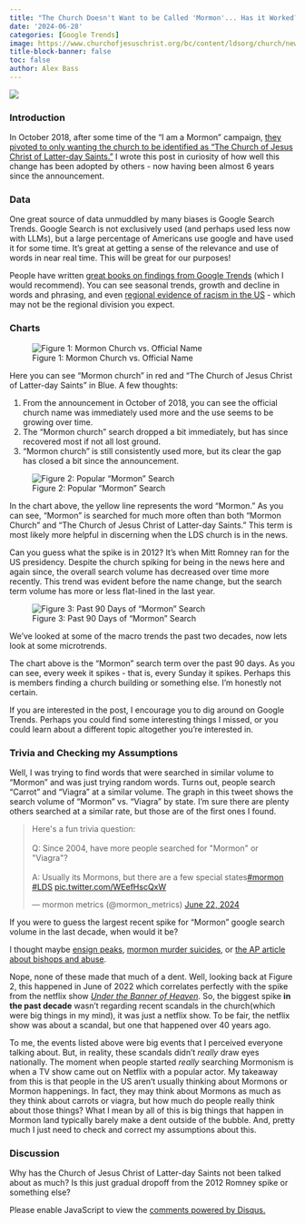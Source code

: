 ```yaml
---
title: "The Church Doesn't Want to be Called 'Mormon'... Has it Worked?"
date: '2024-06-28'
categories: [Google Trends]
image: https://www.churchofjesuschrist.org/bc/content/ldsorg/church/news/2018/08/16/580-church-meetinghouse.jpg
title-block-banner: false
toc: false
author: Alex Bass
---
```

![](https://www.churchofjesuschrist.org/bc/content/ldsorg/church/news/2018/08/16/580-church-meetinghouse.jpg){fig-align="center"}

### Introduction
In October 2018, after some time of the "I am a Mormon" campaign, [they pivoted to only wanting the church to be identified as "The Church of Jesus Christ of Latter-day Saints."](https://www.churchofjesuschrist.org/study/history/topics/name-of-the-church?lang=eng) I wrote this post in curiosity of how well this change has been adopted by others - now having been almost 6 years since the announcement.


### Data
One great source of data unmuddled by many biases is Google Search Trends. Google Search is not exclusively used (and perhaps used less now with LLMs), but a large percentage of Americans use google and have used it for some time. It's great at getting a sense of the relevance and use of words in near real time. This will be great for our purposes!

People have written [great books on findings from Google Trends](https://www.amazon.com/Everybody-Lies-Internet-About-Really-ebook/dp/B01AFXZ2F4/ref=sr_1_1?dib=eyJ2IjoiMSJ9.i1Ryk3rZ5aCM3T9Kfcql3uosKnO2dI3n8PYLQ7PyyMmxhH0B5BsqAS78F4thTfHuNxqnYXPTyhuwQ3pHv7wLGMFMM4bNbLJwPsUH11YXfgtAKKJuL8WYlLWsmIbNOUNscsaGSIpnOW5uMZxDUfsAOx1CviMRPwBae5ejOx9tHuktSheeU2b3hxK7lh5mfIwTDuVPRmPAq73fUOIg88yKx__SLPeIi5pSwAgpPr5cQwD5Vhw4X8MhzWy11NolpHLdQ8fj3qhd7MUUZMhZrYIsByo4lm52o4eK8RQcQgzWAt4.cJ4snz5LlVzWnOIXtdrqj0WdJiWjZw_Ngl-LRWj44Hg&dib_tag=se&hvadid=409973252627&hvdev=c&hvlocphy=9029753&hvnetw=g&hvqmt=e&hvrand=11792347865622208823&hvtargid=kwd-4029974512&hydadcr=22533_11318209&keywords=everybody+lies&qid=1719166534&sr=8-1) (which I would recommend). You can see seasonal trends, growth and decline in words and phrasing, and even [regional evidence of racism in the US](https://www.sciencedirect.com/science/article/abs/pii/S0047272714000929) - which may not be the regional division you expect.

### Charts

![Figure 1: Mormon Church vs. Official Name](./figure0.png)

Here you can see "Mormon church" in red and "The Church of Jesus Christ of Latter-day Saints" in Blue. A few thoughts:

1. From the announcement in October of 2018, you can see the official church name was immediately used more and the use seems to be growing over time.
2. The "Mormon church" search dropped a bit immediately, but has since recovered most if not all lost ground.
3. "Mormon church" is still consistently used more, but its clear the gap has closed a bit since the announcement.

![Figure 2: Popular "Mormon" Search](./figure1.png)

In the chart above, the yellow line represents the word "Mormon." As you can see, "Mormon" is searched for much more often than both "Mormon Church" and "The Church of Jesus Christ of Latter-day Saints." This term is most likely more helpful in discerning when the LDS church is in the news.

Can you guess what the spike is in 2012? It's when Mitt Romney ran for the US presidency. Despite the church spiking for being in the news here and again since, the overall search volume has decreased over time more recently. This trend was evident before the name change, but the search term volume has more or less flat-lined in the last year.

![Figure 3: Past 90 Days of "Mormon" Search](./figure2.png)

We've looked at some of the macro trends the past two decades, now lets look at some microtrends.

The chart above is the "Mormon" search term over the past 90 days. As you can see, every week it spikes - that is, every Sunday it spikes. Perhaps this is members finding a church building or something else. I'm honestly not certain.

If you are interested in the post, I encourage you to dig around on Google Trends. Perhaps you could find some interesting things I missed, or you could learn about a different topic altogether you're interested in.

### Trivia and Checking my Assumptions

Well, I was trying to find words that were searched in similar volume to "Mormon" and was just trying random words. Turns out, people search "Carrot" and "Viagra" at a similar volume. The graph in this tweet shows the search volume of "Mormon" vs. "Viagra" by state. I'm sure there are plenty others searched at a similar rate, but those are of the first ones I found.

<blockquote class="twitter-tweet"><p lang="en" dir="ltr">Here&#39;s a fun trivia question: <br><br>Q: Since 2004, have more people searched for &quot;Mormon&quot; or &quot;Viagra&quot;?<br><br>A: Usually its Mormons, but there are a few special states<a href="https://twitter.com/hashtag/mormon?src=hash&amp;ref_src=twsrc%5Etfw">#mormon</a> <a href="https://twitter.com/hashtag/LDS?src=hash&amp;ref_src=twsrc%5Etfw">#LDS</a> <a href="https://t.co/WEefHscQxW">pic.twitter.com/WEefHscQxW</a></p>&mdash; mormon metrics (@mormon_metrics) <a href="https://twitter.com/mormon_metrics/status/1804394992238293130?ref_src=twsrc%5Etfw">June 22, 2024</a></blockquote> <script async src="https://platform.twitter.com/widgets.js" charset="utf-8"></script>

If you were to guess the largest recent spike for "Mormon" google search volume in the last decade, when would it be?

I thought maybe [ensign peaks](https://www.sec.gov/news/press-release/2023-35), [mormon murder suicides](https://www.nytimes.com/2023/01/04/us/enoch-utah-shooting-dead.html#:~:text=shooting-dead.html-,Utah%20Man%20Kills%20Wife%2C%20Five%20Children%20and%20Mother-in-,filed%20for%20divorce%2C%20officials%20said.), or [the AP article about bishops and abuse](https://apnews.com/article/mormon-church-investigation-child-sex-abuse-9c301f750725c0f06344f948690caf16). 

Nope, none of these made that much of a dent. Well, looking back at Figure 2, this happened in June of 2022 which correlates perfectly with the spike from the netflix show [*Under the Banner of Heaven*](https://www.imdb.com/title/tt1998372/). So, the biggest spike **in the past decade** wasn't regarding recent scandals in the church(which were big things in my mind), it was just a netflix show. To be fair, the netflix show was about a scandal, but one that happened over 40 years ago.

To me, the events listed above were big events that I perceived everyone talking about. But, in reality, these scandals didn't *really* draw eyes nationally. The moment when people started *really* searching Mormonism is when a TV show came out on Netflix with a popular actor. My takeaway from this is that people in the US aren't usually thinking about Mormons or Mormon happenings. In fact, they may think about Mormons as much as they think about carrots or viagra, but how much do people really think about those things? What I mean by all of this is big things that happen in Mormon land typically barely make a dent outside of the bubble. And, pretty much I just need to check and correct my assumptions about this.

### Discussion

Why has the Church of Jesus Christ of Latter-day Saints not been talked about as much? Is this just gradual dropoff from the 2012 Romney spike or something else?

<div id="disqus_thread"></div>
<script>
    /**
    *  RECOMMENDED CONFIGURATION VARIABLES: EDIT AND UNCOMMENT THE SECTION BELOW TO INSERT DYNAMIC VALUES FROM YOUR PLATFORM OR CMS.
    *  LEARN WHY DEFINING THESE VARIABLES IS IMPORTANT: https://disqus.com/admin/universalcode/#configuration-variables    */
    var disqus_config = function () {
    this.page.url = "https://mormonmetrics.com/posts/name_change_trends/";  // Replace PAGE_URL with your page's canonical URL variable
    this.page.identifier = "name_change_trends"; // Replace PAGE_IDENTIFIER with your page's unique identifier variable
    };

    (function() { // DON'T EDIT BELOW THIS LINE
    var d = document, s = d.createElement('script');
    s.src = 'https://www-mormonmetrics-com.disqus.com/embed.js';
    s.setAttribute('data-timestamp', +new Date());
    (d.head || d.body).appendChild(s);
    })();
</script>
<noscript>Please enable JavaScript to view the <a href="https://disqus.com/?ref_noscript">comments powered by Disqus.</a></noscript>
